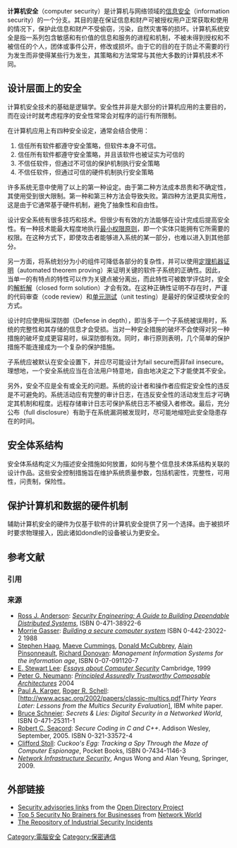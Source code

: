 {{about|廣義的電腦安全|有關Cyber security相關的標準|網路安全標準}}
{{expert|time=2015-02-19T19:10:13+00:00}}
{{NoteTA|G1=IT
|T = zh-hans:计算机安全; zh-hant:電腦保安; zh-tw:電腦安全
|1 = zh-hans:计算机安全; zh-hant:電腦保安; zh-tw:電腦安全
|2 = zh-hans:信息安全; zh-hant:資訊保安; zh-tw:資訊安全
}}
{{信息安全}}
'''计算机安全'''（computer security）是计算机与网络领域的[[信息安全|信息安全]]（information security）的一个分支。其目的是在保证信息和财产可被授权用户正常获取和使用的情况下，保护此信息和财产不受偷窃，污染，自然灾害等的损坏。计算机系统安全是指一系列包含敏感和有价值的信息和服务的进程和机制，不被未得到授权和不被信任的个人，团体或事件公开，修改或损坏。由于它的目的在于防止不需要的行为发生而非使得某些行为发生，其策略和方法常常与其他大多数的计算机技术不同。

== 设计层面上的安全 ==
计算机安全技术的基础是逻辑学。安全性并非是大部分的计算机应用的主要目的，而在设计时就考虑程序的安全性常常会对程序的运行有所限制。

在计算机应用上有四种安全设定，通常会结合使用：
#信任所有软件都遵守安全策略，但软件本身不可信。
#信任所有软件都遵守安全策略，并且该软件也被证实为可信的
#不信任软件，但通过不可信的保护机制执行安全策略
#不信任软件，但通过可信的硬件机制执行安全策略

许多系统无意中使用了以上的第一种设定。由于第二种方法成本昂贵和不确定性，其使用受到很大限制。第一种和第三种方法会导致失败。第四种方法更具实用性，这是由于它通常基于硬件机制，避免了抽象性和自由性。

设计安全系统有很多技巧和技术。但很少有有效的方法能够在设计完成后提高安全性。有一种技术能最大程度地执行[[最小权限原则|最小权限原则]]，即一个实体只能拥有它所需要的权限。在这种方式下，即使攻击者能够进入系统的某一部分，也难以进入到其他部分。

另一方面，将系统划分为小的组件可降低各部分的复杂性，并可以使用[[定理机器证明|定理机器证明]]（automated theorem proving）来证明关键的软件子系统的正确性。因此，当单一的有特点的特性可以作为关键点被分离出，而此特性可被数学评估时，安全的[[解析解|解析解]]（closed form solution）才会有效。在这种正确性证明不存在时，严谨的代码审查（code review）和[[单元测试|单元测试]]（unit testing）是最好的保证模块安全的方式。

设计时应使用纵深防御（Defense in depth），即当多于一个子系统被误用时，系统的完整性和其存储的信息才会受损。当对一种安全措施的破坏不会使得对另一种措施的破坏变成更容易时，纵深防御有效。同时，串行原则表明，几个简单的保护措施不能连接成为一个复杂的保护措施。

子系统应被默认在安全设置下，并应尽可能设计为fail secure而非fail insecure。理想地，一个安全系统应当在合法用户特意地，自由地决定之下才能使其不安全。

另外，安全不应是全有或全无的问题。系统的设计者和操作者应假定安全性的违反是不可避免的。系统活动应有完整的审计日志，在违反安全性的活动发生后才可确定其机制和程度。远程存储审计日志可保护系统日志不被侵入者修改。最后，充分公布（full disclosure）有助于在系统漏洞被发现时，尽可能地缩短此安全隐患存在的时间。

== 安全体系结构 ==

安全体系结构定义为描述安全措施如何放置，如何与整个信息技术体系结构关联的设计作品。这些安全控制措施旨在维护系统质量参数，包括机密性，完整性，可用性，问责制，保险性。

== 保护计算机和数据的硬件机制 ==

辅助计算机安全的硬件为仅基于软件的计算机安全提供了另一个选择。由于被损坏时要求物理接入，因此诸如dondle的设备被认为更安全。


== 参考文献 ==
=== 引用 ===
{{No footnotes|date=2011年5月}}
{{Reflist}}

=== 来源 ===
{{refbegin}}
* [[Ross_J._Anderson|Ross J. Anderson]]: <cite>[http://www.cl.cam.ac.uk/~rja14/book.html Security Engineering: A Guide to Building Dependable Distributed Systems]{{Wayback|url=http://www.cl.cam.ac.uk/~rja14/book.html |date=20110226114349 }}</cite>, ISBN 0-471-38922-6
* [[Morrie_Gasser|Morrie Gasser]]: [http://cs.unomaha.edu/~stanw/gasserbook.pdf <cite>Building a secure computer system</cite>]{{Wayback|url=http://cs.unomaha.edu/~stanw/gasserbook.pdf |date=20110516000305 }} ISBN 0-442-23022-2 1988
* [[Stephen_Haag|Stephen Haag]], [[Maeve_Cummings|Maeve Cummings]], [[Donald_McCubbrey|Donald McCubbrey]], [[Alain_Pinsonneault|Alain Pinsonneault]], [[Richard_Donovan|Richard Donovan]]: <cite>Management Information Systems for the information age</cite>, ISBN 0-07-091120-7
* [[E._Stewart_Lee|E. Stewart Lee]]: [http://www.cl.cam.ac.uk/~mgk25/lee-essays.pdf <cite>Essays about Computer Security</cite>]{{Wayback|url=http://www.cl.cam.ac.uk/~mgk25/lee-essays.pdf |date=20110604181418 }} Cambridge, 1999
* [[Peter_G._Neumann|Peter G. Neumann]]: [http://www.csl.sri.com/neumann/chats4.pdf <cite>Principled Assuredly Trustworthy Composable Architectures</cite>] 2004
* [[Paul_A._Karger|Paul A. Karger]], [[Roger_R._Schell|Roger R. Schell]]: [http://www.acsac.org/2002/papers/classic-multics.pdf<cite>Thirty Years Later: Lessons from the Multics Security Evaluation</cite>]{{Dead link|date=2020年1月 |bot=InternetArchiveBot |fix-attempted=yes }}, IBM white paper.
* [[Bruce_Schneier|Bruce Schneier]]: <cite>Secrets & Lies: Digital Security in a Networked World</cite>, ISBN 0-471-25311-1
* [[Robert_C._Seacord|Robert C. Seacord]]: <cite>Secure Coding in C and C++</cite>. Addison Wesley, September, 2005. ISBN 0-321-33572-4
* [[Clifford_Stoll|Clifford Stoll]]: <cite>Cuckoo's Egg: Tracking a Spy Through the Maze of Computer Espionage</cite>, Pocket Books, ISBN 0-7434-1146-3
*[http://www.springer.com/computer/communications/book/978-1-4419-0165-1 ''Network Infrastructure Security'']{{Wayback|url=http://www.springer.com/computer/communications/book/978-1-4419-0165-1 |date=20090507174754 }}, Angus Wong and Alan Yeung, Springer, 2009.
{{refend}}

==外部链接==
{{Commonscat|Computer security}}
{{Portal box|密码学|计算机科学}}
* [http://www.dmoz.org/Computers/Security/Advisories_and_Patches/ Security advisories links]{{Wayback|url=http://www.dmoz.org/Computers/Security/Advisories_and_Patches/ |date=20110308061312 }} from the [[Open_Directory_Project|Open Directory Project]]
* [http://www.networkworld.com/community/node/59971 Top 5 Security No Brainers for Businesses]{{Wayback|url=http://www.networkworld.com/community/node/59971 |date=20101229221246 }} from [[Network_World|Network World]]
* [http://www.securityincidents.org/ The Repository of Industrial Security Incidents]{{Wayback|url=http://www.securityincidents.org/ |date=20110426194554 }}

[[Category:電腦安全|Category:電腦安全]]
[[Category:保密通信|Category:保密通信]]